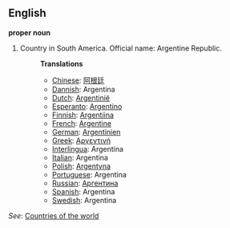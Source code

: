 ==English==

'''proper noun'''

# Country in South America. Official name: Argentine Republic.
#:'''Translations'''
#:*[[Chinese]]: [[阿根廷]]
#:*[[Dannish]]: Argentina
#:*[[Dutch]]: [[Argentinië]]
#:*[[Esperanto]]: [[Argentino]]
#:*[[Finnish]]: [[Argentiina]]
#:*[[French]]: [[Argentine]]
#:*[[German]]: [[Argentinien]]
#:*[[Greek]]: [[Αργεντινή]]
#:*[[Interlingua]]: Argentina
#:*[[Italian]]: Argentina
#:*[[Polish]]: [[Argentyna]]
#:*[[Portuguese]]: Argentina
#:*[[Russian]]: [[Аргентина]]
#:*[[Spanish]]: Argentina
#:*[[Swedish]]: Argentina

''See'': [[Countries of the world]]